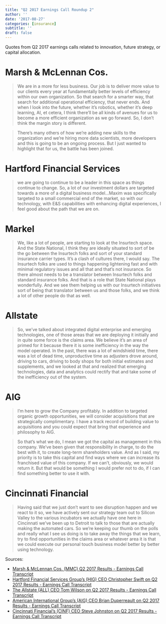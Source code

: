 ```yaml
---
title: "Q2 2017 Earnings Call Roundup 2"
author: ''
date: '2017-08-27'
categories: [insurance]
subtitle: ''
draft: false
---
```


Quotes from Q2 2017 earnings calls related to innovation, future strategy, or capital allocation.

# Marsh & McLennan Cos.

> We are in a more for less business. Our job is to deliver more value to our clients every year at fundamentally better levels of efficiency within our own organization. So that search for a smarter way, that search for additional operational efficiency, that never ends. And when I look into the future, whether it's robotics, whether it's deep learning, AI, et cetera, I think there'll be all kinds of avenues for us to become a more efficient organization as we go forward. So, I don't think the margin story is different.

> There's many others of how we're adding new skills to the organization and we're hiring more data scientists, more developers and this is going to be an ongoing process. But I just wanted to highlight that for us, the battle has been joined.

# Hartford Financial Services

> we are going to continue to be a leader in this space as things continue to change. So, a lot of our investment dollars are targeted towards a more of a digital business model...Maxim was specifically targeted to a small commercial end of the market, so with our technology, with E&S capabilities with enhancing digital experiences, I feel good about the path that we are on.

# Markel

> We, like a lot of people, are starting to look at the Insurtech space. And the State National, I think they are ideally situated to sort of be the go between the Insurtech folks and sort of your standard insurance carrier types. It's a clash of cultures there, I would say. The Insurtech folks are used to things happening lightening fast and with minimal regulatory issues and all that and that's not insurance. So there almost needs to be a translator between Insurtech folks and standard insurance folks. And that is a role that State National plays wonderfully. And we see them helping us with our Insurtech initiatives sort of being that translator between us and those folks, and we think a lot of other people do that as well.

# Allstate

> So, we've talked about integrated digital enterprise and emerging technologies, one of those areas that we are deploying it initially and in quite some force is the claims area. We believe it's an area of primed for it because there it is some inefficiency in the way the model operated. In the past, there was a lot of windshield time, there was a lot of dead time, unproductive time as adjusters drove around, driving to cars, driving to body shops for both initial estimates and supplements, and we looked at that and realized that emerging technologies, data and analytics could rectify that and take some of the inefficiency out of the system.

# AIG

> I'm here to grow the Company profitably. In addition to targeted organic growth opportunities, we will consider acquisitions that are strategically complimentary. I have a track record of building value to acquisitions and you could expect that bring that experience and philosophy to AIG.

> So that's what we do, I mean we got the capital as management in this company. We've been given that responsibility in charge, to do the best with it, to create long-term shareholders value. And as I said, my priority is to take this capital and find ways where we can increase its franchised value of this company. If we can't, obviously, we would return it. But that would be something I would prefer not to do, if I can find something better to use it with.

# Cincinnati Financial

> Having said that we just don't want to see disruption happen and we react to it so, we have actively sent our strategy team out to Silicon Valley to the various incubators we actually have one here in Cincinnati we've been up to Detroit to talk to those that are actually making the automated cars. So we're keeping our thumb on the polls and really what I see us doing is to take away the things that we learn, try to find opportunities in the claims area or whatever area it is that we could execute our personal touch business model better by better using technology.

Sources:

-   [Marsh & McLennan Cos. (MMC) Q2 2017 Results - Earnings Call Transcript](https://seekingalpha.com/article/4091379-marsh-and-mclennan-cos-mmc-q2-2017-results-earnings-call-transcript)
-   [Hartford Financial Services Group's (HIG) CEO Christopher Swift on Q2 2017 Results - Earnings Call Transcript](https://seekingalpha.com/article/4092129-hartford-financial-services-groups-hig-ceo-christopher-swift-q2-2017-results-earnings-call)
-   [The Allstate (ALL) CEO Tom Wilson on Q2 2017 Results - Earnings Call Transcript](https://seekingalpha.com/article/4093868-allstate-ceo-tom-wilson-q2-2017-results-earnings-call-transcript)
-   [American International Group's (AIG) CEO Brian Duperreault on Q2 2017 Results - Earnings Call Transcript](https://seekingalpha.com/article/4094523-american-international-groups-aig-ceo-brian-duperreault-q2-2017-results-earnings-call)
-   [Cincinnati Financial's (CINF) CEO Steve Johnston on Q2 2017 Results - Earnings Call Transcript](https://seekingalpha.com/article/4094373-cincinnati-financials-cinf-ceo-steve-johnston-q2-2017-results-earnings-call-transcript)
